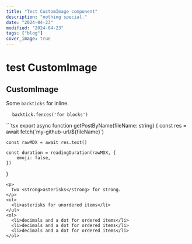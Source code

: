 ```yaml
---
title: "Test CustomImage component"
description: "nothing special."
date: "2024-04-23"
modified: "2024-04-23"
tags: ["blog"]
cover_image: true
---
```


# test CustomImage

## CustomImage

<CustomImage
  src="https://raw.githubusercontent.com/kiwaiko/blog/blob/main/images/array.jpg"
  alt="LOOK AT YOU!"  width={400} height={269}
/>
<p>
  Some <code>backticks</code> for inline.
</p>
<pre>
  <code className="language-javascript">backtick.fences('for blocks')</code>
</pre>
```tsx
export async function getPostByName(fileName: string) {
    const res = await fetch(`my-github-url/${fileName}`)

    const rawMDX = await res.text()

    const duration = readingDuration(rawMDX, {
        emoji: false,
    })

}

```
<p>
  Two <strong>asterisks</strong> for strong.
</p>
<ul>
  <li>asterisks for unordered items</li>
</ul>
<ol>
  <li>decimals and a dot for ordered items</li>
  <li>decimals and a dot for ordered items</li>
  <li>decimals and a dot for ordered items</li>
</ol>
```
